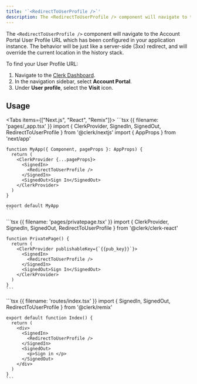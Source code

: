 ```yaml
---
title: '`<RedirectToUserProfile />`'
description: The <RedirectToUserProfile /> component will navigate to the user profile URL which has been configured in your application instance. The behavior will be just like a server-side (3xx) redirect, and will override the current location in the history stack.
---
```


The `<RedirectToUserProfile />` component will navigate to the Account Portal User Profile URL which has been configured in your application instance. The behavior will be just like a server-side (3xx) redirect, and will override the current location in the history stack.

To find your User Profile URL:

1. Navigate to the [Clerk Dashboard](https://dashboard.clerk.com/last-active?path=account-portal).
1. In the navigation sidebar, select **Account Portal**.
1. Under **User profile**, select the **Visit** icon.

## Usage

<Tabs items={["Next.js", "React", "Remix"]}>
  <Tab>
    ```tsx {{ filename: 'pages/_app.tsx' }}
    import { ClerkProvider, SignedIn, SignedOut, RedirectToUserProfile } from '@clerk/nextjs'
    import { AppProps } from 'next/app'

    function MyApp({ Component, pageProps }: AppProps) {
      return (
        <ClerkProvider {...pageProps}>
          <SignedIn>
            <RedirectToUserProfile />
          </SignedIn>
          <SignedOut>Sign In</SignedOut>
        </ClerkProvider>
      )
    }

    export default MyApp
    ```
  </Tab>

  <Tab>
    ```tsx {{ filename: 'pages/privatepage.tsx' }}
    import { ClerkProvider, SignedIn, SignedOut, RedirectToUserProfile } from '@clerk/clerk-react'

    function PrivatePage() {
      return (
        <ClerkProvider publishableKey={`{{pub_key}}`}>
          <SignedIn>
            <RedirectToUserProfile />
          </SignedIn>
          <SignedOut>Sign In</SignedOut>
        </ClerkProvider>
      )
    }
    ```
  </Tab>

  <Tab>
    ```tsx {{ filename: 'routes/index.tsx' }}
    import { SignedIn, SignedOut, RedirectToUserProfile } from '@clerk/remix'

    export default function Index() {
      return (
        <div>
          <SignedIn>
            <RedirectToUserProfile />
          </SignedIn>
          <SignedOut>
            <p>Sign in </p>
          </SignedOut>
        </div>
      )
    }
    ```
  </Tab>
</Tabs>
